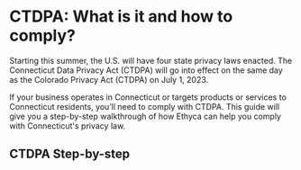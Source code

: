 
# CTDPA: What is it and how to comply?

Starting this summer, the U.S. will have four state privacy laws enacted. The Connecticut Data Privacy Act (CTDPA) will go into effect on the same day as the Colorado Privacy Act (CTDPA) on July 1, 2023. 

If your business operates in Connecticut or targets products or services to Connecticut residents, you’ll need to comply with CTDPA. This guide will give you a step-by-step walkthrough of how Ethyca can help you comply with Connecticut's privacy law.

## CTDPA Step-by-step
<KeyFeatWrap>
  <KeyFeat title="What is the CTDPA" link="./ctdpa/what_is_ctdpa"  description="A brief introduction to the Colorado Privacy Act (CTDPA)"/>
  <KeyFeat title="What are the requirements of the CTDPA?" link="./ctdpa/what_reqs_ctdpa"  description="A summary of the key requirements of the CTDPA and considerations for how you can support them."/>
  <KeyFeat title="Additional Business Obligations of CTDPA" link="./ctdpa/addtl_reqs_ctdpa"   description="A rundown of additional requirements businesses must follow under CTDPA."/>
  <KeyFeat title="CTDPA Step 01: Creating a data map" link="./ctdpa/data_map_ctdpa"   description="How to create a data map that will enable compliance for CTDPA."/>
  <KeyFeat title="CTDPA Step 02: Access Requests for ctdpa" link="./ctdpa/access_requests_ctdpa"   description="This guide will show you how to fulfill users' access requests for CTDPA"/>
  <KeyFeat title="CTDPA Step 03: Correction Requests for ctdpa" link="./ctdpa/correction_requests_ctdpa"   description="This guide will show you how to fulfill users' correction requests for CTDPA"/>
  <KeyFeat title="CTDPA Step 04: Erasure Requests for ctdpa" link="./ctdpa/erasure_ctdpa"   description="This guide will show you how to fulfill users' erasure requests for CTDPA"/>
  <KeyFeat title="CTDPA Step 05: Portability Requests for ctdpa" link="./ctdpa/portability_ctdpa"   description="This guide will show you how to fulfill users' data portability requests for CTDPA"/>
  <KeyFeat title="CTDPA Step 06: Data Protection Assessments" link="./ctdpa/dpa_ctdpa"   description="How to perform Data Protection Assessments to measure the risks of processing activities."/>
  <KeyFeat title="Summary" link="./ctdpa/conclusion_ctdpa"   description="How Ethyca enables CTDPA compliance for your business and beyond."/>
</KeyFeatWrap>